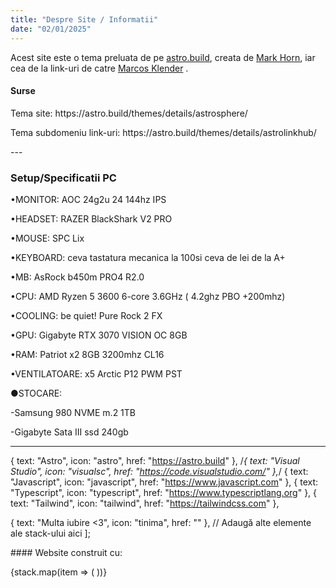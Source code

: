 ```yaml
---
title: "Despre Site / Informatii"
date: "02/01/2025"
---
```


Acest site este o tema preluata de pe <a href="https://astro.build/">astro.build</a>, creata de <a href="https://github.com/markhorn-dev">Mark Horn</a>, iar cea de la link-uri de catre <a href="https://github.com/MarcosKlender"> Marcos Klender</a> .

#### Surse
<p>Tema site: https://astro.build/themes/details/astrosphere/</p>
<p width: 100%>Tema subdomeniu link-uri: https://astro.build/themes/details/astrolinkhub/ </p>
---
<p><h3>Setup/Specificatii PC</h3></p>
<p>•MONITOR: AOC 24g2u 24 144hz IPS</p>
<p>•HEADSET: RAZER BlackShark V2 PRO</p>
<p>•MOUSE: SPC Lix</p>
<p>•KEYBOARD: ceva tastatura mecanica la 100si ceva de lei de la A+ </p>
<p>•MB: AsRock b450m PRO4 R2.0</p>
<p>•CPU: AMD Ryzen 5 3600 6-core 3.6GHz ( 4.2ghz PBO +200mhz)</p>
<p>•COOLING: be quiet! Pure Rock 2 FX</p>
<p>•GPU: Gigabyte RTX 3070 VISION OC 8GB</p>
<p>•RAM: Patriot x2 8GB 3200mhz CL16</p>
<p>•VENTILATOARE: x5 Arctic P12 PWM PST </p>
<p>●STOCARE:</p>
<p>-Samsung 980 NVME m.2   1TB</p>
<p>-Gigabyte Sata III ssd 240gb</p>



---




   { 
    text: "Astro", 
    icon: "astro", 
    href: "https://astro.build" 
  },
    /*{ 
    text: "Visual Studio", 
    icon: "visualsc",
    href: "https://code.visualstudio.com/" 
  },*/
  { 
    text: "Javascript", 
    icon: "javascript", 
    href: "https://www.javascript.com" 
  },
  { 
    text: "Typescript", 
    icon: "typescript", 
    href: "https://www.typescriptlang.org" 
  },
  { 
    text: "Tailwind", 
    icon: "tailwind", 
    href: "https://tailwindcss.com" 
  },

  { 
    text: "Multa iubire <3", 
    icon: "tinima", 
    href: "" 
  },
  // Adaugă alte elemente ale stack-ului aici
];

<section class="animate">
    <div class="space-y-4">
      <p class="font-semibold text-black dark:text-white">
       #### Website construit cu:
      </p>
      <div class="flex flex-wrap items-center gap-2 mt-5">
        {stack.map(item => (
          <StackCard 
            text={item.text}
            icon={item.icon}
            href={item.href}
          />
        ))}
      </div>
    </div>
  </section>
